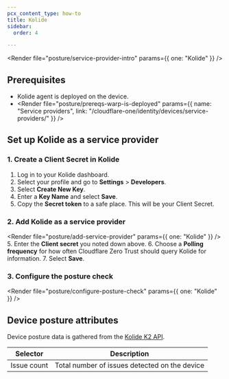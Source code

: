 ```yaml
---
pcx_content_type: how-to
title: Kolide
sidebar:
  order: 4

---
```



<Render file="posture/service-provider-intro" params={{ one: "Kolide" }} />

## Prerequisites

* Kolide agent is deployed on the device.
* <Render file="posture/prereqs-warp-is-deployed" params={{ name: "Service providers", link: "/cloudflare-one/identity/devices/service-providers/" }} />

## Set up Kolide as a service provider

### 1. Create a Client Secret in Kolide

1. Log in to your Kolide dashboard.
2. Select your profile and go to **Settings** > **Developers**.
3. Select **Create New Key**.
4. Enter a **Key Name** and select **Save**.
5. Copy the **Secret token** to a safe place. This will be your Client Secret.

### 2. Add Kolide as a service provider

<Render file="posture/add-service-provider" params={{ one: "Kolide" }} />
5. Enter the **Client secret** you noted down above.
6. Choose a **Polling frequency** for how often Cloudflare Zero Trust should query Kolide for information.
7. Select **Save**.

<Render file="posture/test-posture-provider" />

### 3. Configure the posture check

<Render file="posture/configure-posture-check" params={{ one: "Kolide" }} />

## Device posture attributes

Device posture data is gathered from the [Kolide K2 API](https://kolidek2.readme.io/reference/get_issues).

| Selector    | Description                                   |
| ----------- | --------------------------------------------- |
| Issue count | Total number of issues detected on the device |
